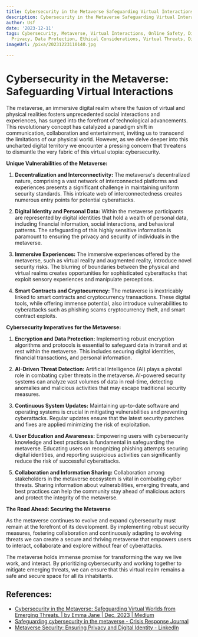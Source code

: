 ```yaml
---
title: Cybersecurity in the Metaverse Safeguarding Virtual Interactions
description: Cybersecurity in the Metaverse Safeguarding Virtual Interactions
author: Usf
date: '2023-12-11'
tags: Cybersecurity, Metaverse, Virtual Interactions, Online Safety, Digital Security,
  Privacy, Data Protection, Ethical Considerations, Virtual Threats, Digital Identity
imageUrl: /pixa/20231223110140.jpg

---
```

# Cybersecurity in the Metaverse: Safeguarding Virtual Interactions

The metaverse, an  immersive digital realm where  the fusion of virtual and physical realities fosters unprecedented social interactions and experiences, has surged into the forefront of technological advancements. This revolutionary concept  has catalyzed a paradigm shift in communication, collaboration and  entertainment, inviting us to transcend the limitations of  our physical world. However,  as we delve  deeper into  this uncharted digital  territory we encounter a  pressing  concern that threatens to  dismantle the very fabric  of this virtual utopia: cybersecurity.

**Unique Vulnerabilities of the Metaverse:**

1. **Decentralization and Interconnectivity:** The metaverse's decentralized nature, comprising a vast network of  interconnected platforms and experiences presents a significant challenge in maintaining uniform security standards. This intricate web of interconnectedness creates numerous entry points for potential cyberattacks.

2. **Digital Identity and Personal Data:** Within the metaverse participants are represented by  digital  identities that hold a wealth of personal data, including financial information, social interactions, and behavioral patterns.  The safeguarding of this highly sensitive information is paramount to ensuring the privacy and security  of individuals in the metaverse.

3. **Immersive Experiences:** The immersive experiences offered by  the metaverse, such as virtual reality and augmented reality, introduce novel security risks. The blurring of  boundaries between the physical and virtual realms creates opportunities for sophisticated cyberattacks that exploit sensory experiences  and manipulate perceptions.

4. **Smart Contracts and Cryptocurrency:** The metaverse is inextricably linked to smart contracts and cryptocurrency transactions. These digital tools, while offering immense potential,  also introduce vulnerabilities to cyberattacks such as phishing scams cryptocurrency theft, and smart contract exploits.

**Cybersecurity Imperatives  for the Metaverse:**

1. **Encryption and Data Protection:** Implementing robust encryption algorithms and protocols is essential to safeguard data in transit  and  at rest within the metaverse. This includes securing digital identities, financial transactions, and personal information.

2.  **AI-Driven Threat Detection:** Artificial Intelligence (AI)  plays a pivotal role in combating cyber threats in the metaverse. AI-powered security systems can analyze vast volumes of data in real-time, detecting anomalies  and  malicious  activities  that may escape traditional  security measures.

3. **Continuous System Updates:** Maintaining  up-to-date software and operating systems is crucial in mitigating vulnerabilities and preventing cyberattacks. Regular updates ensure  that  the latest security patches and  fixes are applied minimizing the risk of exploitation.

4. **User  Education and Awareness:** Empowering users with cybersecurity knowledge and best practices is fundamental in safeguarding the metaverse.  Educating users on recognizing phishing attempts securing digital  identities, and reporting suspicious activities can significantly  reduce  the risk  of successful cyberattacks.

5. **Collaboration  and Information Sharing:** Collaboration among stakeholders in the metaverse ecosystem is vital in  combating cyber threats. Sharing information about vulnerabilities, emerging threats, and best practices can help the community stay ahead of malicious actors and protect the integrity of  the metaverse.

**The Road Ahead: Securing the Metaverse**

As the  metaverse continues to evolve and  expand cybersecurity must remain at  the forefront of its development. By implementing robust  security measures, fostering collaboration and continuously adapting to evolving threats we can  create a secure and thriving metaverse  that empowers users to interact, collaborate and explore without fear of cyberattacks.

The metaverse holds  immense promise for transforming the way we live work, and interact. By  prioritizing cybersecurity and working together to mitigate emerging threats, we can ensure that this virtual realm remains a safe and secure space for all its inhabitants.

## References:
- [Cybersecurity in the Metaverse: Safeguarding Virtual Worlds from Emerging Threats. | by Emma Jane | Dec, 2023 | Medium](https://medium.com/@emmaja/cybersecurity-in-the-metaverse-safeguarding-virtual-worlds-from-emerging-threats-f6a78fea3280)
- [Safeguarding cybersecurity in the metaverse - Crisis Response Journal](https://www.crisis-response.com/Articles/669040/Safeguarding_cybersecurity_in.aspx)
- [Metaverse Security: Ensuring Privacy and Digital Identity - LinkedIn](https://www.linkedin.com/pulse/metaverse-security-ensuring-privacy-digital-identity)
